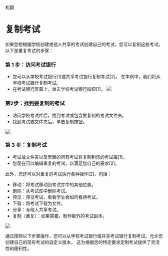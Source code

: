 机翻
# 复制考试 

 如果您想根据学校创建或他人共享的考试创建自己的考试，您可以复制这些考试。 以下是重复考试的步骤： 
 
 ### 第 1 步：访问考试银行 
 
 - 您可以从学校考试银行[1]或共享考试银行复制考试[2]。 在本例中，我们将从学校考试银行复制考试。 
 - 在考试银行屏幕上，单击学校考试银行按钮[1]。 
 ![](/img/utest/teacher/exam16.png)
 
 ### 第2步：找到要复制的考试 
 
 - 访问学校考试库后，找到考试或包含要复制的考试文件夹。 
 - 找到考试或文件夹后，单击复制按钮。 
 
 ![](/img/utest/teacher/exam17.png)

 ### 第 3 步：复制考试 

 - 考试或文件夹以及里面的所有考试将复制到您的考试库[1]。 
 - 您现在可以编辑重复的考试，以满足您自己的需求[2]。 

 此外，您还可以对重复的考试执行各种操作[2]，包括： 
 
 - 移动：将考试移动到考试库中的其他位置。 
 - 删除：从考试库中删除考试。 
 - 预览：预览考试，看看学生会如何看待考试。 
 - 下载：将考试下载为文件。 
 - 分享：与他人共享考试。 
 - 复制（重复）：如果需要，制作额外的考试副本。 
 
 ![](/img/utest/teacher/exam18.png)
 
 通过按照以下步骤操作，您可以从学校考试银行或共享考试银行复制考试，允许您创建自己的现有考试的自定义版本。 这为根据您的特定要求定制考试提供了灵活性和便利性。
